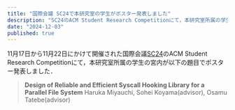 ```yaml
---
title: "国際会議 SC24で本研究室の学生がポスター発表しました"
description: "SC24のACM Student Research Competitionにて，本研究室所属の学生が以下の題目でポスター発表しました．"
date: "2024-12-03"
published: true
---
```


11月17日から11月22日にかけて開催された国際会議[SC24](https://sc24.supercomputing.org/)のACM Student Research Competitionにて，本研究室所属の学生の宮内が以下の題目でポスター発表しました．

> **Design of Reliable and Efficient Syscall Hooking Library for a Parallel File System**
> Haruka Miyauchi, Sohei Koyama(advisor), Osamu Tatebe(advisor)
